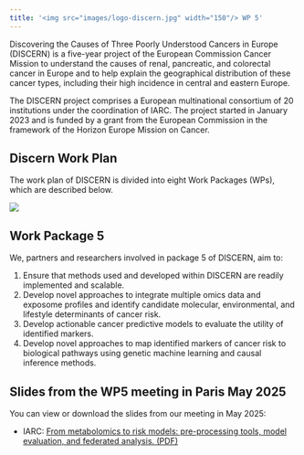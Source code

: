 ```yaml
---
title: '<img src="images/logo-discern.jpg" width="150"/> WP 5'
---
```


Discovering the Causes of Three Poorly Understood Cancers in Europe (DISCERN) is a five-year project of the European Commission Cancer Mission to understand the causes of renal, pancreatic, and colorectal cancer in Europe and to help explain the geographical distribution of these cancer types, including their high incidence in central and eastern Europe.

The DISCERN project comprises a European multinational consortium of 20 institutions under the coordination of IARC. The project started in January 2023 and is funded by a grant from the European Commission in the framework of the Horizon Europe Mission on Cancer.


## Discern Work Plan

The work plan of DISCERN is divided into eight Work Packages (WPs), which are described below.

![](images/work-packages-infographics.png)

## Work Package 5

We, partners and researchers involved in package 5 of DISCERN, aim to:

1. Ensure that methods used and developed within DISCERN are readily implemented and scalable.
2. Develop novel approaches to integrate multiple omics data and exposome profiles and identify candidate molecular, environmental, and lifestyle determinants of cancer risk.
3. Develop actionable cancer predictive models to evaluate the utility of identified markers.
4. Develop novel approaches to map identified markers of cancer risk to biological pathways using genetic machine learning and causal inference methods.


## Slides from the WP5 meeting in Paris May 2025

You can view or download the slides from our meeting in May 2025:

- IARC: [From metabolomics to risk models: pre-processing tools, model evaluation, and federated analysis. (PDF)](slides/Paris_WP5_meeting_May_2025_progress_report_IARC.pdf)